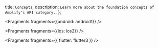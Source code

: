   title: `Concepts`,
  description: `Learn more about the foundation concepts of Amplify's API category.`,
};


<Fragments fragments={{android: android1}} />


<Fragments fragments={{ios: ios2}} />


<Fragments fragments={{ flutter: flutter3 }} />
